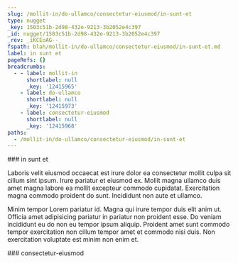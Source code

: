 ```yaml
---
slug: /mollit-in/do-ullamco/consectetur-eiusmod/in-sunt-et
type: nugget
_key: 1503c51b-2d98-432e-9213-3b2052e4c397
_id: nugget/1503c51b-2d98-432e-9213-3b2052e4c397
_rev: _iKCEoAG--_
fspath: blah/mollit-in/do-ullamco/consectetur-eiusmod/in-sunt-et.md
label: in sunt et
pageRefs: {}
breadcrumbs:
  - - label: mollit-in
      shortlabel: null
      _key: '12415965'
    - label: do-ullamco
      shortlabel: null
      _key: '12415973'
    - label: consectetur-eiusmod
      shortlabel: null
      _key: '12415968'
paths:
  - /mollit-in/do-ullamco/consectetur-eiusmod/in-sunt-et
---
```


<NuggetArea>
<Nugget slug="/mollit-in/do-ullamco/consectetur-eiusmod/in-sunt-et" type="nugget" _key="1503c51b-2d98-432e-9213-3b2052e4c397" _id="nugget/1503c51b-2d98-432e-9213-3b2052e4c397" _rev="_iKCEoAG--_" fspath="blah/mollit-in/do-ullamco/consectetur-eiusmod/in-sunt-et.md" label="in sunt et" paths="/mollit-in/do-ullamco/consectetur-eiusmod/in-sunt-et">
<NuggetBody>
### in sunt et

Laboris velit eiusmod occaecat est irure dolor ea consectetur mollit culpa sit cillum sint ipsum. Irure pariatur et eiusmod ex. Mollit magna ullamco duis amet magna labore ea mollit excepteur commodo cupidatat. Exercitation magna commodo proident do sunt. Incididunt non aute et ullamco.

Minim tempor Lorem pariatur id. Magna qui irure tempor duis elit anim ut. Officia amet adipisicing pariatur in pariatur non proident esse. Do veniam incididunt eu do non eu tempor ipsum aliquip. Proident amet sunt commodo tempor exercitation non cillum tempor amet et commodo nisi duis. Non exercitation voluptate est minim non enim et.

</NuggetBody>
<Breadcrumbs>
<Crumbs>
<Crumb _key="12415965" label="mollit-in" /><Crumb _key="12415973" label="do-ullamco" /><Crumb _key="12415968" label="consectetur-eiusmod" />
</Crumbs>
</Breadcrumbs>
</Nugget>

<NuggetsInbound>
</NuggetsInbound>
<NuggetsOutbound>
</NuggetsOutbound>
</NuggetArea>
<PassagesInbound>
<Passage direction="inbound" type="passage" _key="12415968" _id="passage/12415968" _rev="_iKCEoA----" label="consectetur-eiusmod" passage="consectetur-eiusmod" fspath="blah/mollit-in/do-ullamco/consectetur-eiusmod" paths="/mollit-in/do-ullamco/consectetur-eiusmod" slug="/mollit-in/do-ullamco/consectetur-eiusmod">
<NuggetBody>
### consectetur-eiusmod

</NuggetBody>
<Breadcrumbs>
<Crumbs>
<Crumb _key="12415965" label="mollit-in" /><Crumb _key="12415973" label="do-ullamco" />
</Crumbs>
</Breadcrumbs>
</Passage>

</PassagesInbound>
<PassagesOutbound>
</PassagesOutbound>